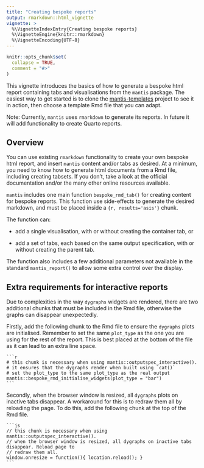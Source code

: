 ```yaml
---
title: "Creating bespoke reports"
output: rmarkdown::html_vignette
vignette: >
  %\VignetteIndexEntry{Creating bespoke reports}
  %\VignetteEngine{knitr::rmarkdown}
  %\VignetteEncoding{UTF-8}
---
```


```r
knitr::opts_chunk$set(
  collapse = TRUE,
  comment = "#>"
)
```

This vignette introduces the basics of how to generate a bespoke html report containing tabs and visualisations from the `mantis` package. The easiest way to get started is to clone the [mantis-templates](https://github.com/phuongquan/mantis-templates) project to see it in action, then choose a template Rmd file that you can adapt.

Note: Currently, `mantis` uses `rmarkdown` to generate its reports. In future it will add functionality to create Quarto reports.


## Overview 

You can use existing `rmarkdown` functionality to create your own bespoke html report, and insert `mantis` content and/or tabs as desired. At a minimum, you need to know how to generate html documents from a Rmd file, including creating tabsets. If you don't, take a look at the official documentation and/or the many other online resources available.

`mantis` includes one main function `bespoke_rmd_tab()` for creating content for bespoke reports. This function use side-effects to generate the desired markdown, and must be placed inside a `{r, results='asis'}` chunk.

The function can:

* add a single visualisation, with or without creating the container tab, or

* add a set of tabs, each based on the same output specification, with or without creating the parent tab.

The function also includes a few additional parameters not available in the standard `mantis_report()` to allow some extra control over the display.

## Extra requirements for interactive reports

Due to complexities in the way `dygraphs` widgets are rendered, there are two additional chunks that must be included in the Rmd file, otherwise the graphs can disappear unexpectedly.

Firstly, add the following chunk to the Rmd file to ensure the `dygraphs` plots are initialised. Remember to set the same `plot_type` as the one you are using for the rest of the report. This is best placed at the bottom of the file as it can lead to an extra line space.

````verbatim
```r
# this chunk is necessary when using mantis::outputspec_interactive(). 
# it ensures that the dygraphs render when built using `cat()`
# set the plot_type to the same plot_type as the real output
mantis::bespoke_rmd_initialise_widgets(plot_type = "bar")
```
````

Secondly, when the browser window is resized, all `dygraphs` plots on inactive tabs disappear. A workaround for this is to redraw them all by reloading the page. To do this, add the following chunk at the top of the Rmd file.

````verbatim
```js
// this chunk is necessary when using mantis::outputspec_interactive(). 
// when the browser window is resized, all dygraphs on inactive tabs disappear. Reload page to 
// redraw them all.
window.onresize = function(){ location.reload(); }
```
````
